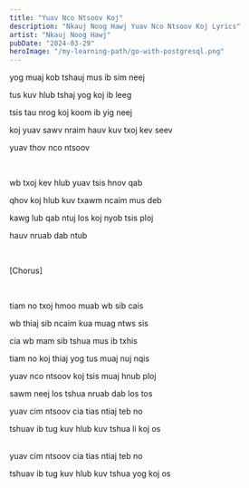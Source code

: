 ```yaml
---
title: "Yuav Nco Ntsoov Koj"
description: "Nkauj Noog Hawj Yuav Nco Ntsoov Koj Lyrics"
artist: "Nkauj Noog Hawj"
pubDate: "2024-03-29"
heroImage: "/my-learning-path/go-with-postgresql.png"
---
```


yog muaj kob tshauj mus ib sim neej

tus kuv hlub tshaj yog koj ib leeg

tsis tau nrog koj koom ib yig neej

koj yuav sawv nraim hauv kuv txoj kev seev

yuav thov nco ntsoov

<br />

wb txoj kev hlub yuav tsis hnov qab

qhov koj hlub kuv txawm ncaim mus deb

kawg lub qab ntuj los koj nyob tsis ploj

hauv nruab dab ntub

<br />

[Chorus]

<br />

tiam no txoj hmoo muab wb sib cais

wb thiaj sib ncaim kua muag ntws sis

cia wb mam sib tshua mus ib txhis

tiam no koj thiaj yog tus muaj nuj nqis

yuav nco ntsoov koj tsis muaj hnub ploj

sawm neej los tshua nruab dab los tos

yuav cim ntsoov cia tias ntiaj teb no

tshuav ib tug kuv hlub kuv tshua li koj os

<br />
yuav cim ntsoov cia tias ntiaj teb no

tshuav ib tug kuv hlub kuv tshua yog koj os
